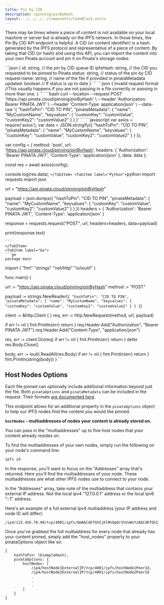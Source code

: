 ```yaml
---
title: Pin by CID
description: /pinning/pinByHash
layout: ../../../../components/CodeBlock.astro
---
```



There may be times where a piece of content is not available on your local machine or server but is already on the IPFS network. In those times, the Pin By CID API endpoint is helpful. A CID (or content identifier) is a hash generated by the IPFS protocol and representative of a piece of content. By taking that CID (or hash) and using this API, you can import the content into your own Pinata account and pin it on Pinata's storage nodes.&#x20;

<ApiEndpoint data={pinByHash} />

<ApiRequestInfo>
  <ApiDetails slot="header" data={pinByHash.headers} />
  <ApiDetails slot="body" data={pinByHash.body.hashToPin} />
  <ApiDetails slot="body" data={pinByHash.body.pinataOptions} />
  <ApiDetails slot="body" data={pinByHash.body.pinataMetadata} />
  <Tabs slot="responses">
    <TabItem label="🟢 200: OK">
      ```json
      {
        id: string. // the pin by CID queue ID
        ipfsHash: string, // the CID you requested to be pinned to Pinata
        status: string, // status of the pin by CID request
        name: string, // name of the file if provided in pinataMetadata
        updated: boolean // If status is up to date
      }
      ```
    </TabItem>
    <TabItem label="🛑 403: Invalid Request Format">
      ```json
        {
          Invalid request format
          //This usually happens if you are not passing in a file correctly or passing in more than one.
        }
      ```
    </TabItem>
  </Tabs>
  <Tabs slot="code-snippets">
    <TabItem label="cURL">
      ```bash
      curl --location --request POST 'https://api.pinata.cloud/pinning/pinByHash' \
--header 'Authorization: Bearer PINATA JWT' \
--header 'Content-Type: application/json' \
--data-raw '{
    "hashToPin": "CID TO PIN",
    "pinataMetadata": {
        "name": "MyCustomName",
        "keyvalues": {
            "customKey": "customValue",
            "customKey2": "customValue2"
        }
    }
}'
      ```
    </TabItem>
    <TabItem label="Node.js">
      ```javascript
      var axios = require('axios');
var data = JSON.stringify({
  "hashToPin": "CID TO PIN",
  "pinataMetadata": {
    "name": "MyCustomName",
    "keyvalues": {
      "customKey": "customValue",
      "customKey2": "customValue2"
    }
  }
});

var config = {
  method: 'post',
  url: 'https://api.pinata.cloud/pinning/pinByHash',
  headers: {
    'Authorization': 'Bearer PINATA JWT',
    'Content-Type': 'application/json'
  },
  data: data
};

const res = await axios(config);

console.log(res.data);
      ```
    </TabItem>
    <TabItem label="Python">
    ```python
    import requests
import json

url = "https://api.pinata.cloud/pinning/pinByHash"

payload = json.dumps({
  "hashToPin": "CID TO PIN",
  "pinataMetadata": {
    "name": "MyCustomName",
    "keyvalues": {
      "customKey": "customValue",
      "customKey2": "customValue2"
    }
  }
})
headers = {
  'Authorization': 'Bearer PINATA JWT',
  'Content-Type': 'application/json'
}

response = requests.request("POST", url, headers=headers, data=payload)

print(response.text)

    ```
    </TabItem>
    <TabItem label="Go">
    ```go
    package main

import (
  "fmt"
  "strings"
  "net/http"
  "io/ioutil"
)

func main() {

  url := "https://api.pinata.cloud/pinning/pinByHash"
  method := "POST"

  payload := strings.NewReader(`{
    "hashToPin": "CID TO PIN",
    "pinataMetadata": {
        "name": "MyCustomName",
        "keyvalues": {
            "customKey": "customValue",
            "customKey2": "customValue2"
        }
    }
}`)

  client := &http.Client {
  }
  req, err := http.NewRequest(method, url, payload)

  if err != nil {
    fmt.Println(err)
    return
  }
  req.Header.Add("Authorization", "Bearer PINATA JWT")
  req.Header.Add("Content-Type", "application/json")

  res, err := client.Do(req)
  if err != nil {
    fmt.Println(err)
    return
  }
  defer res.Body.Close()

  body, err := ioutil.ReadAll(res.Body)
  if err != nil {
    fmt.Println(err)
    return
  }
  fmt.Println(string(body))
}
    ```
    </TabItem>
  </Tabs>
</ApiRequestInfo>

## Host Nodes Options

Each file pinned can optionally include additional information beyond just the file. Both `pinataOptions` and `pinataMetadata` can be included in the request. Their formats [are documented here](./#pinata-options).

This endpoint allows for an additional property in the `pinataOptions` object to help our IPFS nodes find the content you would like pinned.&#x20;

**`hostNodes` - multiaddresses of nodes your content is already stored on.**&#x20;

You can pass in the "multiaddresses" up to five host nodes that your content already resides on.

To find the multiaddresses of your own nodes, simply run the following on your node's command line:

```bash
ipfs id
```

In the response, you'll want to focus on the "Addresses" array that's returned. Here you'll find the multiaddresses of your node. These multiaddresses are what other IPFS nodes use to connect to your node.

In the "Addresses" array, take note of the multiaddress that contains your external IP address. Not the local ipv4 "127.0.0.1" address or the local ipv6 "::1" address.

Here's an example of a full external ipv4 multiaddress (your IP address and node ID will differ):

```
/ip4/123.456.78.90/tcp/4001/ipfs/QmAbCdEfGhIjKlMnOpQrStUvWxYzAbCdEfGhIjKlMnOpQr
```

Once you've grabbed the full multiaddress for every node that already has your content pinned, simply add the "host\_nodes" property to your pinataOptions object like so:

```
{
    hashToPin: (ExampleHash),
    pinataOptions: {
        hostNodes: [
            /ip4/hostNode1ExternalIP/tcp/4001/ipfs/hostNode1PeerId,
            /ip4/hostNode2ExternalIP/tcp/4001/ipfs/hostNode2PeerId
            .
            .
            .
        ]
    }
}
```

